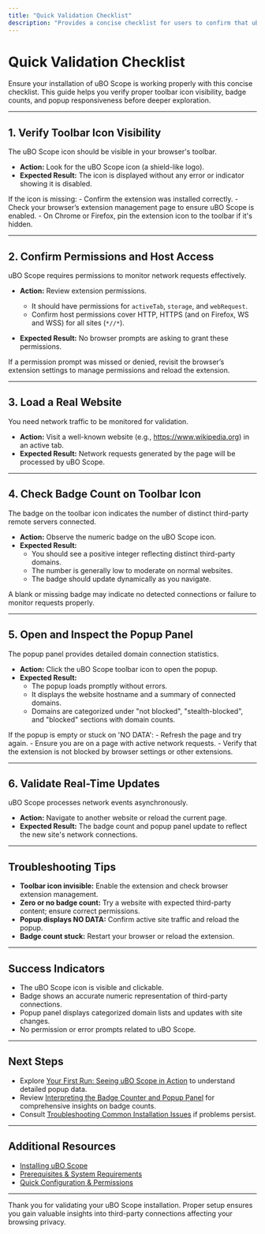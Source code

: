 ```yaml
---
title: "Quick Validation Checklist"
description: "Provides a concise checklist for users to confirm that uBO Scope is fully operational: ensuring toolbar visibility, correct badge counts, and responsive popups. Serves as a practical, fast reference for confirming setup success before deeper exploration."
---
```


# Quick Validation Checklist

Ensure your installation of uBO Scope is working properly with this concise checklist. This guide helps you verify proper toolbar icon visibility, badge counts, and popup responsiveness before deeper exploration.

---

## 1. Verify Toolbar Icon Visibility

The uBO Scope icon should be visible in your browser's toolbar.

- **Action:** Look for the uBO Scope icon (a shield-like logo).
- **Expected Result:** The icon is displayed without any error or indicator showing it is disabled.

<Check>
If the icon is missing:
- Confirm the extension was installed correctly.
- Check your browser’s extension management page to ensure uBO Scope is enabled.
- On Chrome or Firefox, pin the extension icon to the toolbar if it's hidden.
</Check>

---

## 2. Confirm Permissions and Host Access

uBO Scope requires permissions to monitor network requests effectively.

- **Action:** Review extension permissions.
  - It should have permissions for `activeTab`, `storage`, and `webRequest`.
  - Confirm host permissions cover HTTP, HTTPS (and on Firefox, WS and WSS) for all sites (`*//*`).

- **Expected Result:** No browser prompts are asking to grant these permissions.

<Note>
If a permission prompt was missed or denied, revisit the browser’s extension settings to manage permissions and reload the extension.
</Note>

---

## 3. Load a Real Website

You need network traffic to be monitored for validation.

- **Action:** Visit a well-known website (e.g., https://www.wikipedia.org) in an active tab.
- **Expected Result:** Network requests generated by the page will be processed by uBO Scope.

---

## 4. Check Badge Count on Toolbar Icon

The badge on the toolbar icon indicates the number of distinct third-party remote servers connected.

- **Action:** Observe the numeric badge on the uBO Scope icon.
- **Expected Result:** 
  - You should see a positive integer reflecting distinct third-party domains.
  - The number is generally low to moderate on normal websites.
  - The badge should update dynamically as you navigate.

<Warning>
A blank or missing badge may indicate no detected connections or failure to monitor requests properly.
</Warning>

---

## 5. Open and Inspect the Popup Panel

The popup panel provides detailed domain connection statistics.

- **Action:** Click the uBO Scope toolbar icon to open the popup.
- **Expected Result:** 
  - The popup loads promptly without errors.
  - It displays the website hostname and a summary of connected domains.
  - Domains are categorized under "not blocked", "stealth-blocked", and "blocked" sections with domain counts.

<Check>
If the popup is empty or stuck on 'NO DATA':
- Refresh the page and try again.
- Ensure you are on a page with active network requests.
- Verify that the extension is not blocked by browser settings or other extensions.
</Check>

---

## 6. Validate Real-Time Updates

uBO Scope processes network events asynchronously.

- **Action:** Navigate to another website or reload the current page.
- **Expected Result:** The badge count and popup panel update to reflect the new site's network connections.

---

## Troubleshooting Tips

- **Toolbar icon invisible:** Enable the extension and check browser extension management.
- **Zero or no badge count:** Try a website with expected third-party content; ensure correct permissions.
- **Popup displays NO DATA:** Confirm active site traffic and reload the popup.
- **Badge count stuck:** Restart your browser or reload the extension.

---

## Success Indicators

- The uBO Scope icon is visible and clickable.
- Badge shows an accurate numeric representation of third-party connections.
- Popup panel displays categorized domain lists and updates with site changes.
- No permission or error prompts related to uBO Scope.

---

## Next Steps

- Explore [Your First Run: Seeing uBO Scope in Action](../first-use-validation/first-run-success) to understand detailed popup data.
- Review [Interpreting the Badge Counter and Popup Panel](../../guides/getting-started-usage/interpret-badge-and-popup) for comprehensive insights on badge counts.
- Consult [Troubleshooting Common Installation Issues](../first-use-validation/troubleshooting-installation) if problems persist.

---

## Additional Resources
- [Installing uBO Scope](../installation-setup/installing-ubo-scope)
- [Prerequisites & System Requirements](../installation-setup/prerequisites-system-requirements)
- [Quick Configuration & Permissions](../installation-setup/quick-configuration)

---

Thank you for validating your uBO Scope installation. Proper setup ensures you gain valuable insights into third-party connections affecting your browsing privacy.